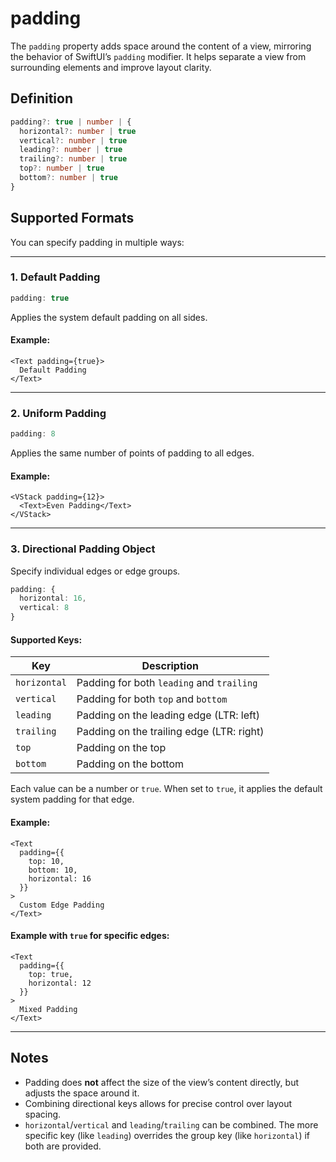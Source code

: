 # padding 

The `padding` property adds space around the content of a view, mirroring the behavior of SwiftUI’s `padding` modifier. It helps separate a view from surrounding elements and improve layout clarity.

## Definition

```ts
padding?: true | number | {
  horizontal?: number | true
  vertical?: number | true
  leading?: number | true
  trailing?: number | true
  top?: number | true
  bottom?: number | true
}
```

## Supported Formats

You can specify padding in multiple ways:

---

### 1. Default Padding

```ts
padding: true
```

Applies the system default padding on all sides.

#### Example:

```tsx
<Text padding={true}>
  Default Padding
</Text>
```

---

### 2. Uniform Padding

```ts
padding: 8
```

Applies the same number of points of padding to all edges.

#### Example:

```tsx
<VStack padding={12}>
  <Text>Even Padding</Text>
</VStack>
```

---

### 3. Directional Padding Object

Specify individual edges or edge groups.

```ts
padding: {
  horizontal: 16,
  vertical: 8
}
```

#### Supported Keys:

| Key          | Description                               |
| ------------ | ----------------------------------------- |
| `horizontal` | Padding for both `leading` and `trailing` |
| `vertical`   | Padding for both `top` and `bottom`       |
| `leading`    | Padding on the leading edge (LTR: left)   |
| `trailing`   | Padding on the trailing edge (LTR: right) |
| `top`        | Padding on the top                        |
| `bottom`     | Padding on the bottom                     |

Each value can be a number or `true`. When set to `true`, it applies the default system padding for that edge.

#### Example:

```tsx
<Text
  padding={{
    top: 10,
    bottom: 10,
    horizontal: 16
  }}
>
  Custom Edge Padding
</Text>
```

#### Example with `true` for specific edges:

```tsx
<Text
  padding={{
    top: true,
    horizontal: 12
  }}
>
  Mixed Padding
</Text>
```

---

## Notes

* Padding does **not** affect the size of the view’s content directly, but adjusts the space around it.
* Combining directional keys allows for precise control over layout spacing.
* `horizontal`/`vertical` and `leading`/`trailing` can be combined. The more specific key (like `leading`) overrides the group key (like `horizontal`) if both are provided.

